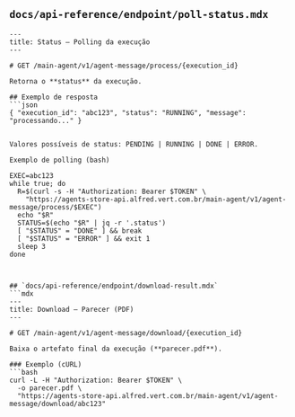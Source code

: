
## `docs/api-reference/endpoint/poll-status.mdx`
```mdx
---
title: Status — Polling da execução
---

# GET /main-agent/v1/agent-message/process/{execution_id}

Retorna o **status** da execução.

## Exemplo de resposta
```json
{ "execution_id": "abc123", "status": "RUNNING", "message": "processando..." }


Valores possíveis de status: PENDING | RUNNING | DONE | ERROR.

Exemplo de polling (bash)

EXEC=abc123
while true; do
  R=$(curl -s -H "Authorization: Bearer $TOKEN" \
    "https://agents-store-api.alfred.vert.com.br/main-agent/v1/agent-message/process/$EXEC")
  echo "$R"
  STATUS=$(echo "$R" | jq -r '.status')
  [ "$STATUS" = "DONE" ] && break
  [ "$STATUS" = "ERROR" ] && exit 1
  sleep 3
done



## `docs/api-reference/endpoint/download-result.mdx`
```mdx
---
title: Download — Parecer (PDF)
---

# GET /main-agent/v1/agent-message/download/{execution_id}

Baixa o artefato final da execução (**parecer.pdf**).

### Exemplo (cURL)
```bash
curl -L -H "Authorization: Bearer $TOKEN" \
  -o parecer.pdf \
  "https://agents-store-api.alfred.vert.com.br/main-agent/v1/agent-message/download/abc123"
